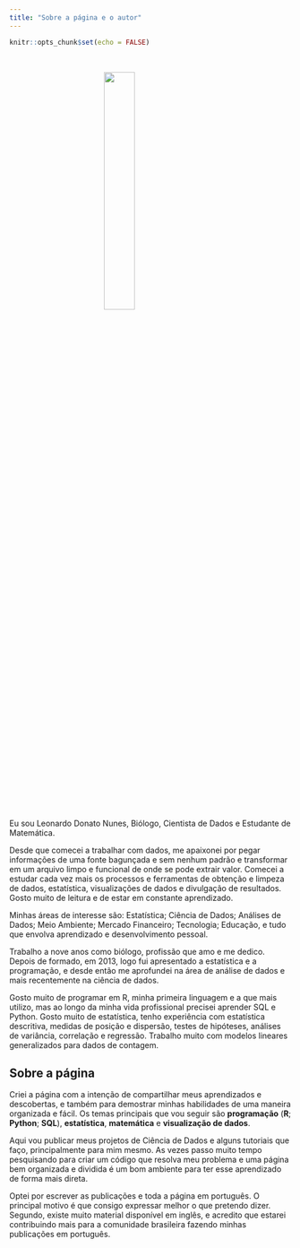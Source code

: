 ```yaml
---
title: "Sobre a página e o autor"
---
```


```r
knitr::opts_chunk$set(echo = FALSE)
```


</br >

<img src="img/Minha_Foto_Hexagonal.png" style="display:block; margin: 0 auto; width: 33%">

</br >

Eu sou Leonardo Donato Nunes, Biólogo, Cientista de Dados e Estudante de Matemática. 

Desde que comecei a trabalhar com dados, me apaixonei por pegar informações de uma fonte bagunçada e sem nenhum padrão e transformar em um arquivo limpo e funcional de onde se pode extrair valor. Comecei a estudar cada vez mais os processos e ferramentas de obtenção e limpeza de dados, estatística, visualizações de dados e divulgação de resultados. Gosto muito de leitura e de estar em constante aprendizado.

Minhas áreas de interesse são:
Estatística; Ciência de Dados; Análises de Dados; Meio Ambiente; Mercado Financeiro; Tecnologia; Educação, e tudo que envolva aprendizado e desenvolvimento pessoal.

Trabalho a nove anos como biólogo, profissão que amo e me dedico. Depois de formado, em 2013, logo fui apresentado a estatística e a programação, e desde então me aprofundei na área de análise de dados e mais recentemente na ciência de dados. 

Gosto muito de programar em R, minha primeira linguagem e a que mais utilizo, mas ao longo da minha vida profissional precisei aprender SQL e Python. Gosto muito de estatística, tenho experiência com estatística descritiva, medidas de posição e dispersão, testes de hipóteses, análises de variância, correlação e regressão. Trabalho muito com modelos lineares generalizados para dados de contagem.

## Sobre a página

Criei a página com a intenção de compartilhar meus aprendizados e descobertas, e também para demostrar minhas habilidades de uma maneira organizada e fácil. Os temas principais que vou seguir são **programação** (**R**; **Python**; **SQL**), **estatística**, **matemática** e **visualização de dados**. 

Aqui vou publicar meus projetos de Ciência de Dados e alguns tutoriais que faço, principalmente para mim mesmo. As vezes passo muito tempo pesquisando para criar um código que resolva meu problema e uma página bem organizada e dividida é um bom ambiente para ter esse aprendizado de forma mais direta.

Optei por escrever as publicações e toda a página em português. O principal motivo é que consigo expressar melhor o que pretendo dizer. Segundo, existe muito material disponível em inglês, e acredito que estarei contribuindo mais para a comunidade brasileira fazendo minhas publicações em português.

</br >


